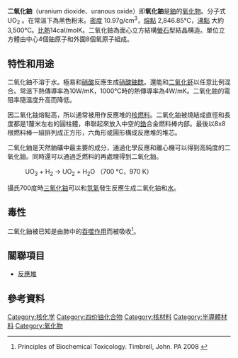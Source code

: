 {{chembox
| verifiedrevid = 409010929
| Name = 二氧化铀
| NameEn = Uranium dioxide
| ImageFile = Uranium_dioxide.svg
| ImageFile1 = Uranium-dioxide-3D-vdW.png
| ImageFile2 = UO2lattice.jpg
| IUPACName = Uranium dioxide<br />Uranium(IV) oxide
| OtherNames = 氧化亚铀
| Section1 = {{Chembox Identifiers
| CASNo = 1344-57-6
| CASNo_Ref = {{cascite|correct|CAS}}
| RTECS = YR4705000
  }}
| Section2 = {{Chembox Properties
| Formula = UO<sub>2</sub>
| MolarMass = 270.03
| Density = 10.97 g/cm<sup>3</sup>
| Appearance = 黑色粉末
| Solubility = 不溶
| MeltingPt = 2865 °C (3140 K)
  }}
| Section3 = {{Chembox Structure
| CrystalStruct = [[萤石|萤石]]（立方），[[皮尔逊符号|''cF12'']]
| SpaceGroup = Fm<u style="text-decoration:overline">3</u>m, No. 225
| Coordination = 四面体（O<sup>2–</sup>）；立方（U<sup>IV</sup>）
| LattConst_a = 547.1 pm <ref name=lp>{{cite journal |doi=10.1016/j.jnucmat.2015.01.029 |title=Accurate lattice parameter measurements of stoichiometric uranium dioxide |journal=Journal of Nuclear Materials |volume=459 |pages=135–42 |year=2015 |last1=Leinders |first1=Gregory |last2=Cardinaels |first2=Thomas |last3=Binnemans |first3=Koen |last4=Verwerft |first4=Marc |bibcode=2015JNuM..459..135L |url=https://zenodo.org/record/884499 |access-date=2018-02-18 |archive-date=2020-11-26 |archive-url=https://web.archive.org/web/20201126180940/https://zenodo.org/record/884499 |dead-url=no }}</ref>
  }}
|Section4={{Chembox Thermochemistry
| DeltaHf = −1084 kJ·mol<sup>−1</sup><ref name=b1>{{cite book| author = Zumdahl, Steven S.|title =Chemical Principles 6th Ed.| publisher = Houghton Mifflin Company| year = 2009| isbn = 0-618-94690-X|page=A23}}</ref>
| Entropy = 78 J·mol<sup>−1</sup>·K<sup>−1</sup><ref name=b1/>
 }}
| Section7 = {{Chembox Hazards
| ExternalMSDS = [http://www.ilo.org/public/english/protection/safework/cis/products/icsc/dtasht/_icsc12/icsc1251.htm ICSC 1251]
| EUIndex = 092-002-00-3
| EUClass = 剧毒（'''T+'''）<br />对环境有害（'''N'''）
| RPhrases = {{R26/28}}、{{R33}}、{{R50/53}}
| SPhrases = {{S1/2}}、{{S20/21}}、{{S45}}、{{S61}}
| NFPA-H =
| NFPA-F =
| NFPA-R =
| NFPA-O =
| FlashPt = 不可燃
| LD50 =
| PEL =
  }}
| Section8 = {{Chembox Related
| OtherAnions =
| OtherFunctn = [[八氧化三铀|八氧化三铀]]<br />[[三氧化铀|三氧化铀]]
| Function = [[铀|铀]]的[[氧化物|氧化物]]
| OtherCpds =
  }}
}}

'''二氧化鈾'''（uranium dioxide、uranous oxide）即'''氧化鈾'''是[[鈾|鈾]]的[[氧化物|氧化物]]。分子式UO<sub>2</sub> 。在常溫下為黑色粉末。[[密度|密度]] 10.97g/cm<sup>3</sup>，[[熔點|熔點]] 2,846.85℃，[[沸點|沸點]] 大約3,500℃。[[比熱|比熱]]14cal/molK。二氧化鈾為面心立方結構[[螢石|螢石]]型結晶構造。單位立方體由中心4個鈾原子和外圍8個氧原子組成。

== 特性和用途 ==

二氧化鈾不溶于水。極易和[[硝酸|硝酸]]反應生成[[硝酸鈾酰|硝酸鈾酰]]。還能和[[二氧化鈈|二氧化鈈]]以任意比例混合。常溫下熱傳導率為10W/mK，1000℃時的熱傳導率為4W/mK。二氧化鈾的電阻率隨溫度升高而降低。

因二氧化鈾熔點高，所以通常被用作反應堆的[[核燃料|核燃料]]。二氧化鈾被燒結成直徑和長度都是1釐米左右的圓柱體，串聯起來放入中空的[[鋯|鋯]]合金燃料棒内部。最後以8x8根燃料棒一組排列成正方形，六角形或圓形構成反應堆的堆芯。

二氧化鈾是天然鈾礦中最主要的成分，通過化學反應和離心機可以得到高純度的二氧化鈾。同時還可以通過乏燃料的再處理得到二氧化鈾。

: UO<sub>3</sub> + H<sub>2</sub>  →  UO<sub>2</sub> + H<sub>2</sub>O    （700 °C，970 K）

攝氏700度時[[三氧化鈾|三氧化鈾]]可以和[[氫氣|氫氣]]發生反應生成二氧化鈾和[[水|水]]。

==毒性==
二氧化鈾被已知是由肺中的[[吞噬作用|吞噬作用]]而被吸收<ref>Principles of Biochemical Toxicology. Timbrell, John. PA 2008 {{ISBN|0-8493-7302-6}}{{page needed|date=January 2017}}</ref>。

== 關聯項目 ==
* [[反應堆|反應堆]]

== 參考資料 ==
{{reflist}}

{{铀化合物}}
{{氧化物}}

[[Category:核化学|Category:核化学]]
[[Category:四价铀化合物|Category:四价铀化合物]]
[[Category:核材料|Category:核材料]]
[[Category:半導體材料|Category:半導體材料]]
[[Category:氧化物|Category:氧化物]]